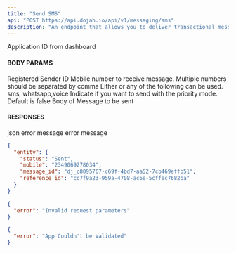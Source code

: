 ```yaml
---
title: "Send SMS"
api: "POST https://api.dojah.io/api/v1/messaging/sms"
description: "An endpoint that allows you to deliver transactional messages to your users via our SMS or WhatsApp channels"
---
```




<ParamField header="AppId" type="string" required>
  Application ID from dashboard
</ParamField>

#### BODY PARAMS
 
<ParamField body="sender_id" type="string" required>
 Registered Sender ID
</ParamField>

 
<ParamField body="destination" type="string" required>
  Mobile number to receive message. Multiple numbers should be separated by comma
</ParamField>

<ParamField body="channel" type="string" required>
 Either or any of the following can be used. sms, whatsapp,voice

</ParamField>
 
<ParamField body="priority" type="boolean">
  Indicate if you want to send with the priority mode. Default is false
</ParamField>

 
<ParamField body="message" type="string" required>
  Body of Message to be sent
</ParamField>



#### RESPONSES

<ResponseField name="200" type="json">
 json
</ResponseField>

<ResponseField name="400" type="Object">
  <Expandable title="properties">
    <ResponseField name="error" type="string">
      error message
    </ResponseField>

  </Expandable>
</ResponseField>

<ResponseField name="401" type="Object">
  <Expandable title="properties">
    <ResponseField name="error" type="string">
      error message
    </ResponseField>

  </Expandable>
</ResponseField>


<ResponseExample>

```json 200
{
  "entity": {
    "status": "Sent",
    "mobile": "2349069278034",
    "message_id": "dj_c8095767-c69f-4bd7-aa52-7cb469effb51",
    "reference_id": "cc7f9a23-959a-4708-ac6e-5cffec7682ba"
  }
}
```

```json 400
{
  "error": "Invalid request parameters"
}
```

```json 401
{
  "error": "App Couldn't be Validated"
}
```


</ResponseExample>